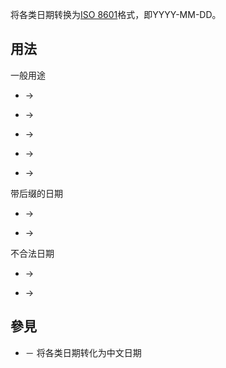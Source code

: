 {{Documentation subpage}}
{{Lua|Module:Date_Convert}}
将各类日期转换为[[ISO 8601]]格式，即YYYY-MM-DD。

== 用法 ==

; 一般用途
* {{tlc|ISODate|2008年9月10日}} → {{ISODate|2008年9月10日}}
* {{tlc|ISODate|2008年9月}} → {{ISODate|2008年9月}}
* {{tlc|ISODate|2008年}} → {{ISODate|2008年}}
* {{tlc|ISODate|September 10, 2008}} → {{ISODate|September 10, 2008}}
* {{tlc|ISODate|Sept 2008}} → {{ISODate|Sept 2008}}

; 带后缀的日期
* {{tlc|ISODate|2008年9月10日（星期三）}} → {{ISODate|2008年9月10日（星期三）}}
* {{tlc|ISODate|2008年9月10日（星期三）|suffix&#61;yes}} → {{ISODate|2008年9月10日（星期三）|suffix=yes}}

; 不合法日期
* {{tlc|ISODate|2008年9月32日}} → {{ISODate|2008年9月32日}}
* {{tlc|ISODate|2008年9月32日|error&#61;ignore}} → {{ISODate|2008年9月32日|error=ignore}}

== 參見 ==

* {{tl|Chinese date}} － 将各类日期转化为中文日期

<includeonly>{{sandbox other||
<!-- 本行下加入模板的分類，跨維基連結加入Wikidata（參見[[Wikipedia:Wikidata]]） -->
[[Category:时间模板]]
}}</includeonly>
